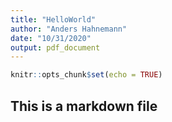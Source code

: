 ```yaml
---
title: "HelloWorld"
author: "Anders Hahnemann"
date: "10/31/2020"
output: pdf_document
---
```


```r
knitr::opts_chunk$set(echo = TRUE)
```

## This is a markdown file

